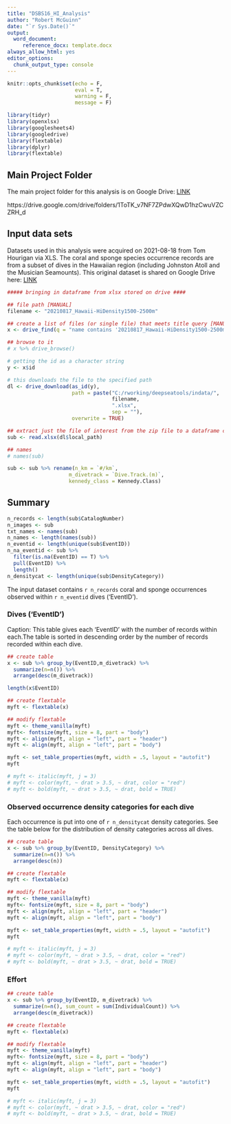 ```yaml
---
title: "DSBS16_HI_Analysis"
author: "Robert McGuinn"
date: "`r Sys.Date()`"
output: 
  word_document:
     reference_docx: template.docx
always_allow_html: yes
editor_options: 
  chunk_output_type: console
---
```


```r
knitr::opts_chunk$set(echo = F, 
                      eval = T, 
                      warning = F,
                      message = F)
```

```r
library(tidyr)
library(openxlsx)
library(googlesheets4)
library(googledrive)
library(flextable)
library(dplyr)
library(flextable)
```

## Main Project Folder

The main project folder for this analysis is on Google Drive: [LINK](https://drive.google.com/drive/folders/1ToTK_v7NF7ZPdwXQwD1hzCwuVZCZRH_d)

https://drive.google.com/drive/folders/1ToTK_v7NF7ZPdwXQwD1hzCwuVZCZRH_d

## Input data sets

Datasets used in this analysis were acquired on 2021-08-18 from Tom Hourigan via XLS. The coral and sponge species occurrence records are from a subset of dives in the Hawaiian region (including Johnston Atoll and the Musician Seamounts). This original dataset is shared on Google Drive here: [LINK](https://docs.google.com/spreadsheets/d/16izQ_vWsSDgMupbNAEUsVTvMISzmrLaC/edit?usp=sharing&ouid=109414727136135095326&rtpof=true&sd=true)


```r
##### bringing in dataframe from xlsx stored on drive ####

## file path [MANUAL]
filename <- "20210817_Hawaii-HiDensity1500-2500m"

## create a list of files (or single file) that meets title query [MANUAL]
x <- drive_find(q = "name contains '20210817_Hawaii-HiDensity1500-2500m'")

## browse to it
# x %>% drive_browse()

# getting the id as a character string
y <- x$id

# this downloads the file to the specified path
dl <- drive_download(as_id(y),
                     path = paste("C:/rworking/deepseatools/indata/",
                                  filename,
                                  ".xlsx", 
                                  sep = ""),
                     overwrite = TRUE)

## extract just the file of interest from the zip file to a dataframe called 'sub'
sub <- read.xlsx(dl$local_path)

## names 
# names(sub)
```

```r

sub <- sub %>% rename(n_km = `#/km`,
                    m_divetrack = `Dive.Track.(m)`,
                    kennedy_class = Kennedy.Class)
```


## Summary 

```r
n_records <- length(sub$CatalogNumber)
n_images <- sub
txt_names <- names(sub)
n_names <- length(names(sub))
n_eventid <- length(unique(sub$EventID))
n_na_eventid <- sub %>% 
  filter(is.na(EventID) == T) %>% 
  pull(EventID) %>% 
  length()
n_densitycat <- length(unique(sub$DensityCategory))
```

The input dataset contains `r n_records` coral and sponge occurrences observed within `r n_eventid` dives ('EventID'). 

### Dives ('EventID')

Caption: This table gives each 'EventID' with the number of records within each.The table is sorted in descending order by the number of records recorded within each dive.  

```r
## create table
x <- sub %>% group_by(EventID,m_divetrack) %>% 
  summarize(n=n()) %>% 
  arrange(desc(m_divetrack))

length(x$EventID)

## create flextable
myft <- flextable(x)

## modify flextable
myft <- theme_vanilla(myft)
myft<- fontsize(myft, size = 8, part = "body")
myft <- align(myft, align = "left", part = "header")
myft <- align(myft, align = "left", part = "body")

myft <- set_table_properties(myft, width = .5, layout = "autofit")
myft

# myft <- italic(myft, j = 3)
# myft <- color(myft, ~ drat > 3.5, ~ drat, color = "red")
# myft <- bold(myft, ~ drat > 3.5, ~ drat, bold = TRUE)


```

### Observed occurrence density categories for each dive

Each occurrence is put into one of `r n_densitycat` density categories. See the table below for the distribution of density categories across all dives.

```r
## create table
x <- sub %>% group_by(EventID, DensityCategory) %>% 
  summarize(n=n()) %>% 
  arrange(desc(n))

## create flextable
myft <- flextable(x)

## modify flextable
myft <- theme_vanilla(myft)
myft<- fontsize(myft, size = 8, part = "body")
myft <- align(myft, align = "left", part = "header")
myft <- align(myft, align = "left", part = "body")

myft <- set_table_properties(myft, width = .5, layout = "autofit")
myft

# myft <- italic(myft, j = 3)
# myft <- color(myft, ~ drat > 3.5, ~ drat, color = "red")
# myft <- bold(myft, ~ drat > 3.5, ~ drat, bold = TRUE)

```

### Effort
```r
## create table
x <- sub %>% group_by(EventID, m_divetrack) %>% 
  summarize(n=n(), sum_count = sum(IndividualCount)) %>% 
  arrange(desc(m_divetrack))

## create flextable
myft <- flextable(x)

## modify flextable
myft <- theme_vanilla(myft)
myft<- fontsize(myft, size = 8, part = "body")
myft <- align(myft, align = "left", part = "header")
myft <- align(myft, align = "left", part = "body")

myft <- set_table_properties(myft, width = .5, layout = "autofit")
myft

# myft <- italic(myft, j = 3)
# myft <- color(myft, ~ drat > 3.5, ~ drat, color = "red")
# myft <- bold(myft, ~ drat > 3.5, ~ drat, bold = TRUE)

```












